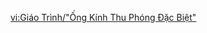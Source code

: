 {{Tutorial
|title    = "Special Analysis Zoom Lens"
|subtitle = Gadget
|type     = Adventure
|icon     = Icon Tutorial Combat.png
|about    = "Special Analysis Zoom Lens"
|image1   = Tutorial Special Analysis Zoom Lens.png
|text1    = After activating the Special Analysis Zoom Lens through the Inventory or the Gadget Shortcut bar, you can use your Kamera to use a special photo-taking function.<br>{{color|help|After Charlotte activates this Gadget, the original effects of Framing: Freezing Point Composition's Hold Mode cannot take effect}}, but you can use special methods to take photos...
|sort     = 6029
}}
<noinclude>
<!-- interwikis -->
</noinclude>

[[vi:Giáo Trình/"Ống Kính Thu Phóng Đặc Biệt"]]